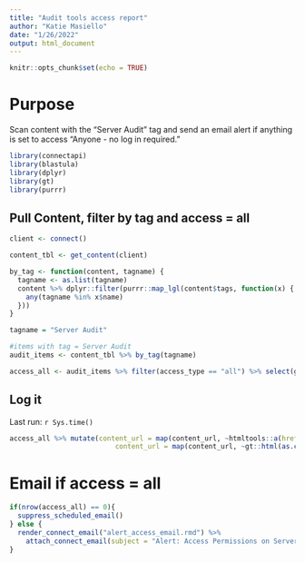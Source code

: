 ```yaml
---
title: "Audit tools access report"
author: "Katie Masiello"
date: "1/26/2022"
output: html_document
---
```


```r
knitr::opts_chunk$set(echo = TRUE)
```

# Purpose
Scan content with the "Server Audit" tag and send an email alert if anything is set to access "Anyone - no log in required."

```r
library(connectapi)
library(blastula)
library(dplyr)
library(gt)
library(purrr)
```


## Pull Content, filter by tag and access = all
```r
client <- connect()

content_tbl <- get_content(client)

by_tag <- function(content, tagname) {
  tagname <- as.list(tagname)
  content %>% dplyr::filter(purrr::map_lgl(content$tags, function(x) {
    any(tagname %in% x$name)
  }))
}

tagname = "Server Audit"

#items with tag = Server Audit
audit_items <- content_tbl %>% by_tag(tagname)

access_all <- audit_items %>% filter(access_type == "all") %>% select(guid, name, title, description, content_url)

```

## Log it
Last run: `r Sys.time()`
```r
access_all %>% mutate(content_url = map(content_url, ~htmltools::a(href = .x, as.character(.x))), 
                          content_url = map(content_url, ~gt::html(as.character(.x)))) %>% gt()
```


# Email if access = all
```r

if(nrow(access_all) == 0){
  suppress_scheduled_email()
} else {
  render_connect_email("alert_access_email.rmd") %>%
    attach_connect_email(subject = "Alert: Access Permissions on Server Audit")
}

```


